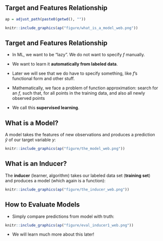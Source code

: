 ## Target and Features Relationship

```r
ap = adjust_path(paste0(getwd(), ""))
```

```r
knitr::include_graphics(ap("figure/what_is_a_model_web.png"))
```

<!-- *"... Developing successful machine learning applications requires a substantial amount of 'black art' ..."*

\hfill \textit{Pedro Domingos} -->


## Target and Features Relationship

* In ML, we want to be "lazy". We do not want to specify $f$ manually.

* We want to learn it **automatically from labeled data**.

* Later we will see that we do have to specify something, like $f$'s functional form and other
  stuff.

* Mathematically, we face a problem of function approximation: search for an
  $f$, such that, for all points in the training data, and also all newly
  observed points

\begin{center}
  \begin{tikzpicture}[->,>=stealth',shorten >=1pt,auto,node distance=1cm,
      thick,main node/.style={circle,fill=blue!20,draw,font=\sffamily\Large\bfseries}]
    \node[punkt] (natur) {$y \approx f(x)$};
    \node[left=of natur] (x) {x};
    \node[right=of natur] (y) {y};
    \path[every node/.style={font=\sffamily\small}]
    (natur) edge node {} (y)
    (x) edge node  {} (natur)
    ;
  \end{tikzpicture}
\end{center}

* We call this **supervised learning**.

## What is a Model?

A model takes the features of new observations and produces a prediction $\hat{y}$ of our target variable $y$:

```r
knitr::include_graphics(ap("figure/the_model_web.png"))
```

<!-- **But:** How do we obtain a model? -->

## What is an Inducer?

The **inducer** (learner, algorithm) takes our labeled data set (**training set**) and
produces a model (which again is a function):

\vspace{-0.5cm}

```r
knitr::include_graphics(ap("figure/the_inducer_web.png"))
```


## How to Evaluate Models

* Simply compare predictions from model with truth:

```r
knitr::include_graphics(ap("figure/eval_inducer1_web.png"))
```

* We will learn much more about this later!

<!-- ## Hypothesis Space

The **Hypothesis Space** $\Hspace$ is the set of models that an inducer can possibly learn:

\vspace{-0.5cm}

```r
knitr::include_graphics(ap("figure/hypothesis_space.png"))
```
 -->

